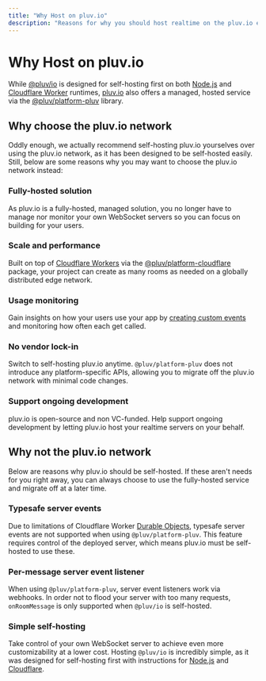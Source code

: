 ```yaml
---
title: "Why Host on pluv.io"
description: "Reasons for why you should host realtime on the pluv.io edge network"
---
```


# Why Host on pluv.io

While [@pluv/io](https://www.npmjs.com/package/@pluv/io) is designed for self-hosting first on both [Node.js](https://nodejs.org/) and [Cloudflare Worker](https://workers.cloudflare.com/) runtimes, [pluv.io](/) also offers a managed, hosted service via the [@pluv/platform-pluv](https://www.npmjs.com/package/@pluv/io) library.

## Why choose the pluv.io network

Oddly enough, we actually recommend self-hosting pluv.io yourselves over using the pluv.io network, as it has been designed to be self-hosted easily. Still, below are some reasons why you may want to choose the pluv.io network instead:

### Fully-hosted solution

As pluv.io is a fully-hosted, managed solution, you no longer have to manage nor monitor your own WebSocket servers so you can focus on building for your users.

### Scale and performance

Built on top of [Cloudflare Workers](https://workers.cloudflare.com/) via the [@pluv/platform-cloudflare](https://www.npmjs.com/package/@pluv/platform-cloudflare) package, your project can create as many rooms as needed on a globally distributed edge network.

### Usage monitoring

Gain insights on how your users use your app by [creating custom events](/docs/react/custom-events) and monitoring how often each get called.

### No vendor lock-in

Switch to self-hosting pluv.io anytime. `@pluv/platform-pluv` does not introduce any platform-specific APIs, allowing you to migrate off the pluv.io network with minimal code changes.

### Support ongoing development

pluv.io is open-source and non VC-funded. Help support ongoing development by letting pluv.io host your realtime servers on your behalf.

## Why not the pluv.io network

Below are reasons why pluv.io should be self-hosted. If these aren't needs for you right away, you can always choose to use the fully-hosted service and migrate off at a later time.

### Typesafe server events

Due to limitations of Cloudflare Worker [Durable Objects](https://www.cloudflare.com/developer-platform/products/durable-objects/), typesafe server events are not supported when using `@pluv/platform-pluv`. This feature requires control of the deployed server, which means pluv.io must be self-hosted to use these.

### Per-message server event listener

When using `@pluv/platform-pluv`, server event listeners work via webhooks. In order not to flood your server with too many requests, `onRoomMessage` is only supported when `@pluv/io` is self-hosted.

### Simple self-hosting

Take control of your own WebSocket server to achieve even more customizability at a lower cost. Hosting `@pluv/io` is incredibly simple, as it was designed for self-hosting first with instructions for [Node.js](/docs/platform-node/hosting-on-nodejs) and [Cloudflare](/docs/platform-cloudflare/hosting-on-cloudflare).
